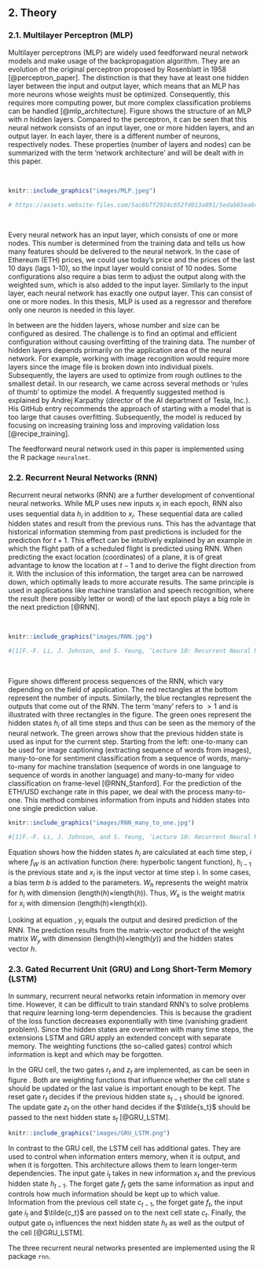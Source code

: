 ## 2. Theory {#theory}
### 2.1. Multilayer Perceptron (MLP) {#MLP}

Multilayer perceptrons (MLP) are widely used feedforward neural network models and make usage of the backpropagation algorithm. They are an evolution of the original perceptron proposed by Rosenblatt in 1958 [@perceptron_paper]. The distinction is that they have at least one hidden layer between the input and output layer, which means that an MLP has more neurons whose weights must be optimized. Consequently, this requires more computing power, but more complex classification problems can be handled [@mlp_architecture]. Figure \ref{fig:mlp_schema} shows the structure of an MLP with $n$ hidden layers. Compared to the perceptron, it can be seen that this neural network consists of an input layer, one or more hidden layers, and an output layer. In each layer, there is a different number of neurons, respectively nodes. These properties (number of layers and nodes) can be summarized with the term 'network architecture' and will be dealt with in this paper.

&nbsp;

```r
knitr::include_graphics("images/MLP.jpeg")

# https://assets.website-files.com/5ac6b7f2924c652fd013a891/5edab65ea64212da0ad611b7_5d52f096076d2b058e88cf0c_Artificial-neural-network-architecture-ANN-i-h-1-h-2-h-n-o.jpeg
```

&nbsp;

Every neural network has an input layer, which consists of one or more nodes. This number is determined from the training data and tells us how many features should be delivered to the neural network. In the case of Ethereum (ETH) prices, we could use today's price and the prices of the last 10 days (lags 1-10), so the input layer would consist of 10 nodes. Some configurations also require a bias term to adjust the output along with the weighted sum, which is also added to the input layer. Similarly to the input layer, each neural network has exactly one output layer. This can consist of one or more nodes. In this thesis, MLP is used as a regressor and therefore only one neuron is needed in this layer.

In between are the hidden layers, whose number and size can be configured as desired. The challenge is to find an optimal and efficient configuration without causing overfitting of the training data. The number of hidden layers depends primarily on the application area of the neural network. For example, working with image recognition would require more layers since the image file is broken down into individual pixels. Subsequently, the layers are used to optimize from rough outlines to the smallest detail. In our research, we came across several methods or 'rules of thumb' to optimize the model. A frequently suggested method is explained by Andrej Karpathy (director of the AI department of Tesla, Inc.). His GitHub entry recommends the approach of starting with a model that is too large that causes overfitting. Subsequently, the model is reduced by focusing on increasing training loss and improving validation loss [@recipe_training].

The feedforward neural network used in this paper is implemented using the R package `neuralnet`.  

### 2.2. Recurrent Neural Networks (RNN) {#RNN}

Recurrent neural networks (RNN) are a further development of conventional neural networks. While MLP uses new inputs $x_i$ in each epoch, RNN also uses sequential data $h_i$ in addition to $x_i$. These sequential data are called hidden states and result from the previous runs. This has the advantage that historical information stemming from past predictions is included for the prediction for $t+1$. This effect can be intuitively explained by an example in which the flight path of a scheduled flight is predicted using RNN. When predicting the exact location (coordinates) of a plane, it is of great advantage to know the location at $t-1$ and to derive the flight direction from it. With the inclusion of this information, the target area can be narrowed down, which optimally leads to more accurate results. The same principle is used in applications like machine translation and speech recognition, where the result (here possibly letter or word) of the last epoch plays a big role in the next prediction [@RNN].

&nbsp;

```r

knitr::include_graphics("images/RNN.jpg")

#[1]F.-F. Li, J. Johnson, and S. Yeung, ‘Lecture 10: Recurrent Neural Networks’, p. 105.

```

&nbsp;

Figure \ref{fig:RNN} shows different process sequences of the RNN, which vary depending on the field of application. The red rectangles at the bottom represent the number of inputs. Similarly, the blue rectangles represent the outputs that come out of the RNN. The term 'many' refers to $>1$ and is illustrated with three rectangles in the figure. The green ones represent the hidden states $h_i$ of all time steps and thus can be seen as the memory of the neural network. The green arrows show that the previous hidden state is used as input for the current step. Starting from the left: one-to-many can be used for image captioning (extracting sequence of words from images), many-to-one for sentiment classification from a sequence of words, many-to-many for machine translation (sequence of words in one language to sequence of words in another language) and many-to-many for video classification on frame-level [@RNN_Stanford]. For the prediction of the ETH/USD exchange rate in this paper, we deal with the process many-to-one. This method combines information from inputs and hidden states into one single prediction value.

```r

knitr::include_graphics("images/RNN_many_to_one.jpg")

#[1]F.-F. Li, J. Johnson, and S. Yeung, ‘Lecture 10: Recurrent Neural Networks’, p. 105.

```

```{=tex}
\begin{align} \label{eq:RNN_many_to_one_1}
  h_{i} & = f_{W}(h_{i-1}, x_{i}) \\
  & = \tanh(W_{h}h_{i-1} + W_{x}x_{i} + b) \nonumber 
\end{align}
```

Equation \ref{eq:RNN_many_to_one_1} shows how the hidden states $h_{i}$ are calculated at each time step, $i$ where $f_{W}$ is an activation function (here: hyperbolic tangent function), $h_{i-1}$ is the previous state and $x_i$ is the input vector at time step i. In some cases, a bias term $b$ is added to the parameters. $W_{h}$ represents the weight matrix for $h_{i}$ with dimension (length($h$)$\times$length($h$)). Thus, $W_{x}$ is the weight matrix for $x_{i}$ with dimension (length($h$)$\times$length($x$)).

```{=tex}
\begin{align} \label{eq:RNN_many_to_one_2}
  \hat{y_{i}} = W_{y}h_{i}
\end{align}
```

Looking at equation \ref{eq:RNN_many_to_one_2}, $y_{i}$ equals the output and desired prediction of the RNN. The prediction results from the matrix-vector product of the weight matrix $W_{y}$ with dimension (length($h$)$\times$length($y$)) and the hidden states vector $h$.

\newpage

### 2.3. Gated Recurrent Unit (GRU) and Long Short-Term Memory (LSTM)

In summary, recurrent neural networks retain information in memory over time. However, it can be difficult to train standard RNN's to solve problems that require learning long-term dependencies. This is because the gradient of the loss function decreases exponentially with time (vanishing gradient problem). Since the hidden states are overwritten with many time steps, the extensions LSTM and GRU apply an extended concept with separate memory. The weighting functions (the so-called gates) control which information is kept and which may be forgotten. 

In the GRU cell, the two gates $r_t$ and $z_t$ are implemented, as can be seen in figure \ref{fig:GRU_LSTM}. Both are weighting functions that influence whether the cell state $s$ should be updated or the last value is important enough to be kept. The reset gate $r_t$ decides if the previous hidden state $s_{t-1}$ should be ignored. The update gate $z_t$ on the other hand decides if the $\tilde{s_t}$ should be passed to the next hidden state $s_t$ [@GRU_LSTM].

```r

knitr::include_graphics("images/GRU_LSTM.png")

```
In contrast to the GRU cell, the LSTM cell has additional gates. They are used to control when information enters memory, when it is output, and when it is forgotten. This architecture allows them to learn longer-term dependencies. The input gate $i_t$ takes in new information $x_t$ and the previous hidden state $h_{t-1}$. The forget gate $f_t$ gets the same information as input and controls how much information should be kept up to which value. Information from the previous cell state $c_{t-1}$, the forget gate $f_t$, the input gate $i_t$ and $\tilde{c_t}$ are passed on to the next cell state $c_t$. Finally, the output gate $o_t$ influences the next hidden state $h_t$ as well as the output of the cell [@GRU_LSTM].

The three recurrent neural networks presented are implemented using the R package `rnn`. 